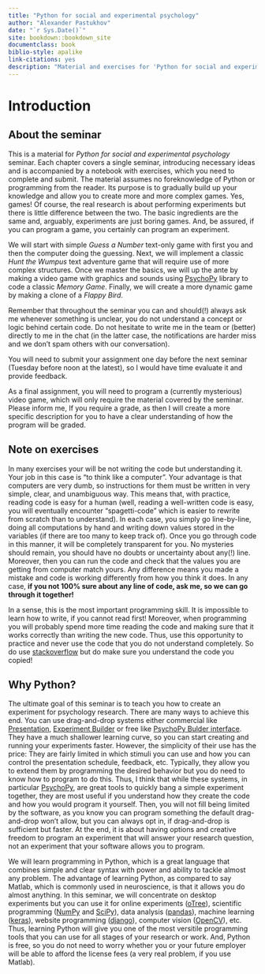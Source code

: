 ```yaml
--- 
title: "Python for social and experimental psychology"
author: "Alexander Pastukhov"
date: "`r Sys.Date()`"
site: bookdown::bookdown_site
documentclass: book
biblio-style: apalike
link-citations: yes
description: "Material and exercises for 'Python for social and experimental psychology' seminar."
---
```


# Introduction {-}


## About the seminar {-}
This is a material for _Python for social and experimental psychology_ seminar. Each chapter covers a single seminar, introducing necessary ideas and is accompanied by a notebook with exercises, which you need to complete and submit. The material assumes no foreknowledge of Python or programming from the reader. Its purpose is to gradually build up your knowledge and allow you to create more and more complex games. Yes, games! Of course, the real research is about performing experiments but there is little difference between the two. The basic ingredients are the same and, arguably, experiments are just boring games. And, be assured, if you can program a game, you certainly can program an experiment.

We will start with simple _Guess a Number_ text-only game with first you and then the computer doing the guessing. Next, we will implement a classic _Hunt the Wumpus_ text adventure game that will require use of more complex structures. Once we master the basics, we will up the ante by making a video game with graphics and sounds using [PsychoPy](https://psychopy.org/) library to code a classic _Memory Game_. Finally, we will create a more dynamic game by making a clone of a _Flappy Bird_.

Remember that throughout the seminar you can and should(!) always ask me whenever something is unclear, you do not understand a concept or logic behind certain code. Do not hesitate to write me in the team or (better) directly to me in the chat (in the latter case, the notifications are harder miss and we don't spam others with our conversation).

You will need to submit your assignment one day before the next seminar (Tuesday before noon at the latest), so I would have time evaluate it and provide feedback.

As a final assignment, you will need to program a (currently mysterious) video game, which will only require the material covered by the seminar. Please inform me, If you require a grade, as then I will create a more specific description for you to have a clear understanding of how the program will be graded.

## Note on exercises {-}
In many exercises your will be not writing the code but understanding it. Your job in this case is "to think like a computer". Your advantage is that computers are very dumb, so instructions for them must be written in very simple, clear, and unambiguous way. This means that, with practice, reading code is easy for a human (well, reading a well-written code is easy, you will eventually encounter "spagetti-code" which is easier to rewrite from scratch than to understand). In each case, you simply go line-by-line, doing all computations by hand and writing down values stored in the variables (if there are too many to keep track of). Once you go through code in this manner, it will be completely transparent for you. No mysteries should remain, you should have no doubts or uncertainty about any(!) line. Moreover, then you can run the code and check that the values you are getting from computer match yours. Any difference means you made a mistake and code is working differently from how you think it does. In any case, **if you not 100% sure about any line of code, ask me, so we can go through it together!**

In a sense, this is the most important programming skill. It is impossible to learn how to write, if you cannot read first! Moreover, when programming you will probably spend more time reading the code and making sure that it works correctly than writing the new code. Thus, use this opportunity to practice and never use the code that you do not understand completely. So do use [stackoverflow](https://stackoverflow.com/) but do make sure you understand the code you copied!

## Why Python? {-}
The ultimate goal of this seminar is to teach you how to create an experiment for psychology research. There are many ways to achieve this end. You can use drag-and-drop systems either commercial like [Presentation](https://www.neurobs.com/), [Experiment Builder](https://www.sr-research.com/experiment-builder/) or free like [PsychoPy Bulder interface](https://psychopy.org/builder). They have a much shallower learning curve, so you can start creating and running your experiments faster. However, the simplicity of their use has the price: They are fairly limited in which stimuli you can use and how you can control the presentation schedule, feedback, etc. Typically, they allow you to extend them by programming the desired behavior but you do need to know how to program to do this. Thus, I think that while these systems, in particular [PsychoPy](https://psychopy.org/), are great tools to quickly bang a simple experiment together, they are most useful if you understand how they create the code and how you would program it yourself. Then, you will not fill being limited by the software, as you know you can program something the default drag-and-drop won't allow, but you can always opt in, if drag-and-drop is sufficient but faster. At the end, it is about having options and creative freedom to program an experiment that will answer your research question, not an experiment that your software allows you to program.

We will learn programming in Python, which is a great language that combines simple and clear syntax with power and ability to tackle almost any problem. The advantage of learning Python, as compared to say Matlab, which is commonly used in neuroscience, is that it allows you do almost anything. In this seminar, we will concentrate on desktop experiments but you can use it for online experiments ([oTree](https://otree.readthedocs.io/en/latest/)), scientific programming ([NumPy](https://numpy.org/) and [SciPy](https://www.scipy.org/)), data analysis ([pandas](https://pandas.pydata.org/)), machine learning ([keras](https://keras.io/)), website programming ([django](https://www.djangoproject.com/)), computer vision ([OpenCV](https://opencv.org/)), etc. Thus, learning Python will give you one of the most versitile programming tools that you can use for all stages of your research or work. And, Python is free, so you do not need to worry whether you or your future employer will be able to afford the license fees (a very real problem, if you use Matlab).
